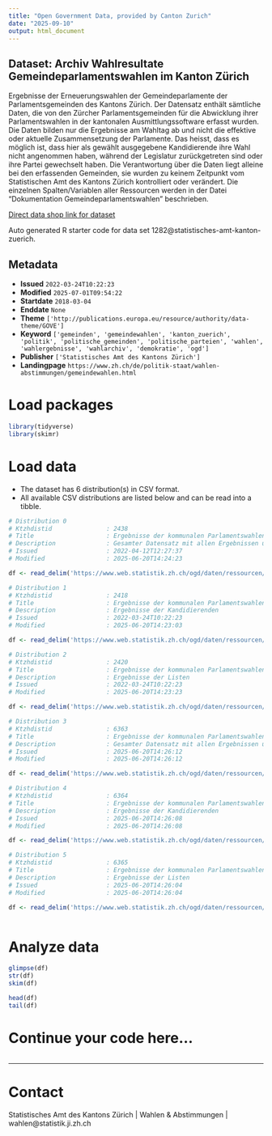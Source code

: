 ```yaml
---
title: "Open Government Data, provided by Canton Zurich"
date: "2025-09-10"
output: html_document
---
```


## Dataset: Archiv Wahlresultate Gemeindeparlamentswahlen im Kanton Zürich

Ergebnisse der Erneuerungswahlen der Gemeindeparlamente der Parlamentsgemeinden des Kantons Zürich. Der Datensatz enthält sämtliche Daten, die von den Zürcher Parlamentsgemeinden für die Abwicklung ihrer Parlamentswahlen in der kantonalen Ausmittlungssoftware erfasst wurden.
Die Daten bilden nur die Ergebnisse am Wahltag ab und nicht die effektive oder aktuelle Zusammensetzung der Parlamente. Das heisst, dass es möglich ist, dass hier als gewählt ausgegebene Kandidierende ihre Wahl nicht angenommen haben, während der Legislatur zurückgetreten sind oder ihre Partei gewechselt haben.
Die Verantwortung über die Daten liegt alleine bei den erfassenden Gemeinden, sie wurden zu keinem Zeitpunkt vom Statistischen Amt des Kantons Zürich kontrolliert oder verändert.
Die einzelnen Spalten/Variablen aller Ressourcen werden in der Datei "Dokumentation Gemeindeparlamentswahlen" beschrieben.

[Direct data shop link for dataset](https://www.zh.ch/de/politik-staat/statistik-daten/datenkatalog.html#/datasets/1282@statistisches-amt-kanton-zuerich)

Auto generated R starter code for data set 1282@statistisches-amt-kanton-zuerich.

## Metadata

- **Issued** `2022-03-24T10:22:23`
- **Modified** `2025-07-01T09:54:22`
- **Startdate** `2018-03-04`
- **Enddate** `None`
- **Theme** `['http://publications.europa.eu/resource/authority/data-theme/GOVE']`
- **Keyword** `['gemeinden', 'gemeindewahlen', 'kanton_zuerich', 'politik', 'politische_gemeinden', 'politische_parteien', 'wahlen', 'wahlergebnisse', 'wahlarchiv', 'demokratie', 'ogd']`
- **Publisher** `['Statistisches Amt des Kantons Zürich']`
- **Landingpage** `https://www.zh.ch/de/politik-staat/wahlen-abstimmungen/gemeindewahlen.html`


# Load packages

```r

library(tidyverse)
library(skimr)

```

# Load data

-   The dataset has 6 distribution(s) in CSV format.
-   All available CSV distributions are listed below and can be read into a tibble.

```r

# Distribution 0
# Ktzhdistid               : 2438
# Title                    : Ergebnisse der kommunalen Parlamentswahlen 2022
# Description              : Gesamter Datensatz mit allen Ergebnissen und Informationen, inklusive Stimmen und Sitze aller Kandidierenden und Listen
# Issued                   : 2022-04-12T12:27:37
# Modified                 : 2025-06-20T14:24:23

df <- read_delim('https://www.web.statistik.zh.ch/ogd/daten/ressourcen/KTZH_00001282_00002438.csv')

# Distribution 1
# Ktzhdistid               : 2418
# Title                    : Ergebnisse der kommunalen Parlamentswahlen 2022 auf Ebene Kandidierende
# Description              : Ergebnisse der Kandidierenden
# Issued                   : 2022-03-24T10:22:23
# Modified                 : 2025-06-20T14:23:03

df <- read_delim('https://www.web.statistik.zh.ch/ogd/daten/ressourcen/KTZH_00001282_00002418.csv')

# Distribution 2
# Ktzhdistid               : 2420
# Title                    : Ergebnisse der kommunalen Parlamentswahlen 2022 auf Ebene Listen
# Description              : Ergebnisse der Listen
# Issued                   : 2022-03-24T10:22:23
# Modified                 : 2025-06-20T14:23:23

df <- read_delim('https://www.web.statistik.zh.ch/ogd/daten/ressourcen/KTZH_00001282_00002420.csv')

# Distribution 3
# Ktzhdistid               : 6363
# Title                    : Ergebnisse der kommunalen Parlamentswahlen 2018
# Description              : Gesamter Datensatz mit allen Ergebnissen und Informationen, inklusive Stimmen und Sitze aller Kandidierenden und Listen
# Issued                   : 2025-06-20T14:26:12
# Modified                 : 2025-06-20T14:26:12

df <- read_delim('https://www.web.statistik.zh.ch/ogd/daten/ressourcen/KTZH_00001282_00006363.csv')

# Distribution 4
# Ktzhdistid               : 6364
# Title                    : Ergebnisse der kommunalen Parlamentswahlen 2018 auf Ebene Kandidierende
# Description              : Ergebnisse der Kandidierenden
# Issued                   : 2025-06-20T14:26:08
# Modified                 : 2025-06-20T14:26:08

df <- read_delim('https://www.web.statistik.zh.ch/ogd/daten/ressourcen/KTZH_00001282_00006364.csv')

# Distribution 5
# Ktzhdistid               : 6365
# Title                    : Ergebnisse der kommunalen Parlamentswahlen 2018 auf Ebene Listen
# Description              : Ergebnisse der Listen
# Issued                   : 2025-06-20T14:26:04
# Modified                 : 2025-06-20T14:26:04

df <- read_delim('https://www.web.statistik.zh.ch/ogd/daten/ressourcen/KTZH_00001282_00006365.csv')



```

# Analyze data

```r

glimpse(df)
str(df)
skim(df)

head(df)
tail(df)

```

# Continue your code here...

```r

```

------------------------------------------------------------------------

# Contact

Statistisches Amt des Kantons Zürich | Wahlen & Abstimmungen | wahlen@statistik.ji.zh.ch
